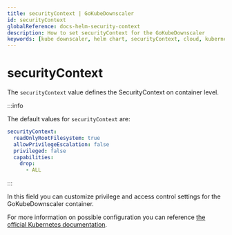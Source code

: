 ```yaml
---
title: securityContext | GoKubeDownscaler
id: securityContext
globalReference: docs-helm-security-context
description: How to set securityContext for the GoKubeDownscaler
keywords: [kube downscaler, helm chart, securityContext, cloud, kubernetes, eks, gke, aks, cost optimization]
---
```


# securityContext

The `securityContext` value defines the SecurityContext on container level.

:::info

The default values for `securityContext` are:

```yaml
securityContext:
  readOnlyRootFilesystem: true
  allowPrivilegeEscalation: false
  privileged: false
  capabilities:
    drop:
      - ALL
```

:::

In this field you can customize privilege and access control settings for the GoKubeDownscaler container.

For more information on possible configuration you can reference [the official Kubernetes documentation](https://kubernetes.io/docs/tasks/configure-pod-container/security-context).
